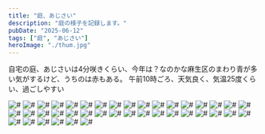 ```yaml
---
title: "庭、あじさい"
description: "庭の様子を記録します。"
pubDate: "2025-06-12"
tags: ["庭", "あじさい"]
heroImage: "./thum.jpg" 
---
```


自宅の庭、あじさいは4分咲きくらい、今年は？なのかな麻生区のまわり青が多い気がするけど、うちのは赤もある。
午前10時ごろ、天気良く、気温25度くらい、過ごしやすい

![#](https://res.cloudinary.com/doillqjai/image/upload/kiroku/250612/001.webp)
![#](https://res.cloudinary.com/doillqjai/image/upload/kiroku/250612/002.webp)
![#](https://res.cloudinary.com/doillqjai/image/upload/kiroku/250612/003.webp)
![#](https://res.cloudinary.com/doillqjai/image/upload/kiroku/250612/004.webp)
![#](https://res.cloudinary.com/doillqjai/image/upload/kiroku/250612/005.webp)
![#](https://res.cloudinary.com/doillqjai/image/upload/kiroku/250612/006.webp)
![#](https://res.cloudinary.com/doillqjai/image/upload/kiroku/250612/007.webp)
![#](https://res.cloudinary.com/doillqjai/image/upload/kiroku/250612/008.webp)
![#](https://res.cloudinary.com/doillqjai/image/upload/kiroku/250612/009.webp)
![#](https://res.cloudinary.com/doillqjai/image/upload/kiroku/250612/010.webp)
![#](https://res.cloudinary.com/doillqjai/image/upload/kiroku/250612/011.webp)
![#](https://res.cloudinary.com/doillqjai/image/upload/kiroku/250612/012.webp)
![#](https://res.cloudinary.com/doillqjai/image/upload/kiroku/250612/013.webp)
![#](https://res.cloudinary.com/doillqjai/image/upload/kiroku/250612/014.webp)
![#](https://res.cloudinary.com/doillqjai/image/upload/kiroku/250612/015.webp)
![#](https://res.cloudinary.com/doillqjai/image/upload/kiroku/250612/016.webp)
![#](https://res.cloudinary.com/doillqjai/image/upload/kiroku/250612/017.webp)
![#](https://res.cloudinary.com/doillqjai/image/upload/kiroku/250612/018.webp)
![#](https://res.cloudinary.com/doillqjai/image/upload/kiroku/250612/019.webp)
![#](https://res.cloudinary.com/doillqjai/image/upload/kiroku/250612/020.webp)
![#](https://res.cloudinary.com/doillqjai/image/upload/kiroku/250612/021.webp)
![#](https://res.cloudinary.com/doillqjai/image/upload/kiroku/250612/022.webp)
![#](https://res.cloudinary.com/doillqjai/image/upload/kiroku/250612/023.webp)
![#](https://res.cloudinary.com/doillqjai/image/upload/kiroku/250612/024.webp)
![#](https://res.cloudinary.com/doillqjai/image/upload/kiroku/250612/025.webp)
![#](https://res.cloudinary.com/doillqjai/image/upload/kiroku/250612/026.webp)
![#](https://res.cloudinary.com/doillqjai/image/upload/kiroku/250612/027.webp)
![#](https://res.cloudinary.com/doillqjai/image/upload/kiroku/250612/028.webp)
![#](https://res.cloudinary.com/doillqjai/image/upload/kiroku/250612/029.webp)
![#](https://res.cloudinary.com/doillqjai/image/upload/kiroku/250612/030.webp)
![#](https://res.cloudinary.com/doillqjai/image/upload/kiroku/250612/031.webp)
![#](https://res.cloudinary.com/doillqjai/image/upload/kiroku/250612/032.webp)
![#](https://res.cloudinary.com/doillqjai/image/upload/kiroku/250612/033.webp)
![#](https://res.cloudinary.com/doillqjai/image/upload/kiroku/250612/034.webp)
![#](https://res.cloudinary.com/doillqjai/image/upload/kiroku/250612/035.webp)
![#](https://res.cloudinary.com/doillqjai/image/upload/kiroku/250612/036.webp)
![#](https://res.cloudinary.com/doillqjai/image/upload/kiroku/250612/037.webp)
![#](https://res.cloudinary.com/doillqjai/image/upload/kiroku/250612/038.webp)
![#](https://res.cloudinary.com/doillqjai/image/upload/kiroku/250612/039.webp)
![#](https://res.cloudinary.com/doillqjai/image/upload/kiroku/250612/040.webp)


